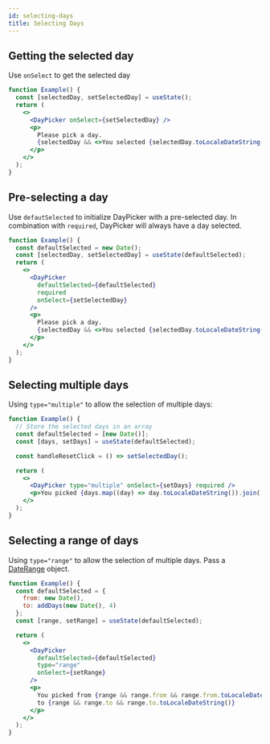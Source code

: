 ```yaml
---
id: selecting-days
title: Selecting Days
---
```


## Getting the selected day

Use `onSelect` to get the selected day

```jsx showOutput open=no
function Example() {
  const [selectedDay, setSelectedDay] = useState();
  return (
    <>
      <DayPicker onSelect={setSelectedDay} />
      <p>
        Please pick a day.
        {selectedDay && <>You selected {selectedDay.toLocaleDateString()}.</>}
      </p>
    </>
  );
}
```

## Pre-selecting a day

Use `defautSelected` to initialize DayPicker with a pre-selected day. In combination with
`required`, DayPicker will always have a day selected.

```jsx showOutput open=no
function Example() {
  const defaultSelected = new Date();
  const [selectedDay, setSelectedDay] = useState(defaultSelected);
  return (
    <>
      <DayPicker
        defaultSelected={defaultSelected}
        required
        onSelect={setSelectedDay}
      />
      <p>
        Please pick a day.
        {selectedDay && <>You selected {selectedDay.toLocaleDateString()}.</>}
      </p>
    </>
  );
}
```

## Selecting multiple days

Using `type="multiple"` to allow the selection of multiple days:

```jsx showOutput open=no
function Example() {
  // Store the selected days in an array
  const defaultSelected = [new Date()];
  const [days, setDays] = useState(defaultSelected);

  const handleResetClick = () => setSelectedDay();

  return (
    <>
      <DayPicker type="multiple" onSelect={setDays} required />
      <p>You picked {days.map((day) => day.toLocaleDateString()).join(', ')}</p>
    </>
  );
}
```

## Selecting a range of days

Using `type="range"` to allow the selection of multiple days. Pass a
[DateRange](/api/types/daterange) object.

```jsx showOutput open=no
function Example() {
  const defaultSelected = {
    from: new Date(),
    to: addDays(new Date(), 4)
  };
  const [range, setRange] = useState(defaultSelected);

  return (
    <>
      <DayPicker
        defaultSelected={defaultSelected}
        type="range"
        onSelect={setRange}
      />
      <p>
        You picked from {range && range.from && range.from.toLocaleDateString()}{' '}
        to {range && range.to && range.to.toLocaleDateString()}
      </p>
    </>
  );
}
```
